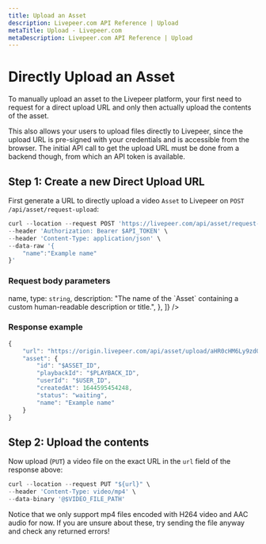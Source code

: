 ```yaml
---
title: Upload an Asset
description: Livepeer.com API Reference | Upload
metaTitle: Upload - Livepeer.com
metaDescription: Livepeer.com API Reference | Upload
---
```


# Directly Upload an Asset

To manually upload an asset to the Livepeer platform, your first need to request
for a direct upload URL and only then actually upload the contents of the asset.

This also allows your users to upload files directly to Livepeer, since the
upload URL is pre-signed with your credentials and is accessible from the
browser. The initial API call to get the upload URL must be done from a backend
though, from which an API token is available.

## Step 1: Create a new Direct Upload URL

First generate a URL to directly upload a video `Asset` to Livepeer on
`POST /api/asset/request-upload`:

```jsx
curl --location --request POST 'https://livepeer.com/api/asset/request-upload' \
--header 'Authorization: Bearer $API_TOKEN' \
--header 'Content-Type: application/json' \
--data-raw '{
    "name":"Example name"
}'
```

### Request body parameters

<Table
  data={[
    {
      parameter: <code>name</code>,
      type: <code>string</code>,
      description:
        "The name of the `Asset` containing a custom human-readable description or title.",
    },
  ]}
/>

### Response example

```jsx
{
    "url": "https://origin.livepeer.com/api/asset/upload/aHR0cHM6Ly9zdG9yYWdlLmdvb2dsZWFwaXMuY29tL2xwLW55Yy12b2QtbW9uc3Rlci9kaXJlY3RVcGxvYWQvNjI3OHQyZWlrY2JqZXUxNC9zb3VyY2U%2F...",
    "asset": {
        "id": "$ASSET_ID",
        "playbackId": "$PLAYBACK_ID",
        "userId": "$USER_ID",
        "createdAt": 1644595454248,
        "status": "waiting",
        "name": "Example name"
    }
}
```

## Step 2: Upload the contents

Now upload (`PUT`) a video file on the exact URL in the `url` field of the
response above:

```jsx
curl --location --request PUT "${url}" \
--header 'Content-Type: video/mp4' \
--data-binary '@$VIDEO_FILE_PATH'
```

Notice that we only support mp4 files encoded with H264 video and AAC audio for
now. If you are unsure about these, try sending the file anyway and check any
returned errors!
